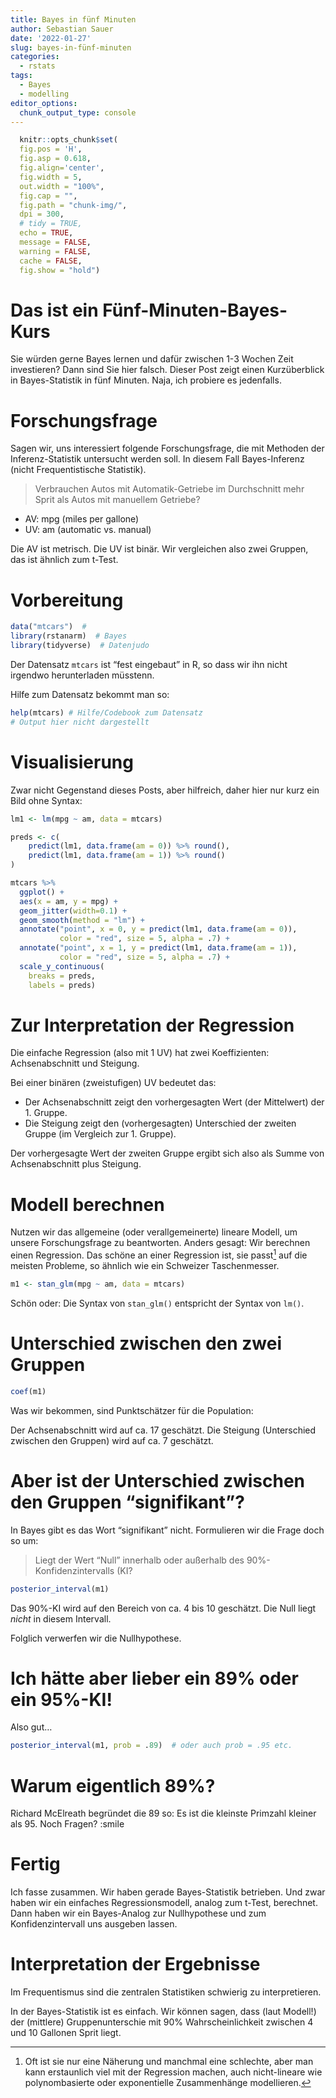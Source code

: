 ```yaml
---
title: Bayes in fünf Minuten
author: Sebastian Sauer
date: '2022-01-27'
slug: bayes-in-fünf-minuten
categories:
  - rstats
tags:
  - Bayes
  - modelling
editor_options: 
  chunk_output_type: console
---
```



```r
  knitr::opts_chunk$set(
  fig.pos = 'H',
  fig.asp = 0.618,
  fig.align='center',
  fig.width = 5,
  out.width = "100%",
  fig.cap = "", 
  fig.path = "chunk-img/",
  dpi = 300,
  # tidy = TRUE,
  echo = TRUE,
  message = FALSE,
  warning = FALSE,
  cache = FALSE,
  fig.show = "hold")
```


# Das ist ein Fünf-Minuten-Bayes-Kurs

Sie würden gerne Bayes lernen und dafür zwischen 1-3 Wochen Zeit investieren?
Dann sind Sie hier falsch.
Dieser Post zeigt einen Kurzüberblick in Bayes-Statistik in fünf Minuten.
Naja, ich probiere es jedenfalls.



# Forschungsfrage

Sagen wir, uns interessiert folgende Forschungsfrage, die mit Methoden der Inferenz-Statistik untersucht werden soll.
In diesem Fall Bayes-Inferenz (nicht Frequentistische Statistik).


>   Verbrauchen Autos mit Automatik-Getriebe im Durchschnitt mehr Sprit als Autos mit manuellem Getriebe?

- AV: mpg (miles per gallone)
- UV: am (automatic vs. manual)


Die AV ist metrisch. Die UV ist binär. Wir vergleichen also zwei Gruppen, 
das ist ähnlich zum t-Test.

# Vorbereitung

```r
data("mtcars")  #
library(rstanarm)  # Bayes
library(tidyverse)  # Datenjudo
```

Der Datensatz `mtcars` ist "fest eingebaut" in R, so dass wir ihn nicht irgendwo herunterladen müsstenn.


Hilfe zum Datensatz bekommt man so:
```r
help(mtcars) # Hilfe/Codebook zum Datensatz 
# Output hier nicht dargestellt
```


# Visualisierung

Zwar nicht Gegenstand dieses Posts,
aber hilfreich, 
daher hier nur kurz ein Bild ohne Syntax:


```r
lm1 <- lm(mpg ~ am, data = mtcars)

preds <- c(
    predict(lm1, data.frame(am = 0)) %>% round(),
    predict(lm1, data.frame(am = 1)) %>% round()
)
```


```r
mtcars %>% 
  ggplot() +
  aes(x = am, y = mpg) +
  geom_jitter(width=0.1) +
  geom_smooth(method = "lm") +
  annotate("point", x = 0, y = predict(lm1, data.frame(am = 0)),
           color = "red", size = 5, alpha = .7) +
  annotate("point", x = 1, y = predict(lm1, data.frame(am = 1)),
           color = "red", size = 5, alpha = .7) +
  scale_y_continuous(
    breaks = preds,
    labels = preds)
```



# Zur Interpretation der Regression

Die einfache Regression (also mit 1 UV) hat zwei Koeffizienten:
Achsenabschnitt und Steigung.

Bei einer binären (zweistufigen) UV bedeutet das:

- Der Achsenabschnitt zeigt den vorhergesagten Wert (der Mittelwert) der 1. Gruppe.
- Die Steigung zeigt den (vorhergesagten) Unterschied der zweiten Gruppe (im Vergleich zur 1. Gruppe).

Der vorhergesagte Wert der zweiten Gruppe ergibt sich also als Summe von Achsenabschnitt plus Steigung.


# Modell berechnen

Nutzen wir das allgemeine (oder verallgemeinerte) lineare Modell,
um unsere Forschungsfrage zu beantworten.
Anders gesagt: Wir berechnen einen Regression.
Das schöne an einer Regression ist,
sie passt^[Oft ist sie nur eine Näherung und manchmal eine schlechte, aber man kann erstaunlich viel mit der Regression machen, auch nicht-lineare wie polynombasierte oder exponentielle Zusammenhänge modellieren.] auf die meisten Probleme,
so ähnlich wie ein Schweizer Taschenmesser.


```r
m1 <- stan_glm(mpg ~ am, data = mtcars)
```

Schön oder: Die Syntax von `stan_glm()` entspricht der Syntax von `lm()`. 


# Unterschied zwischen den zwei Gruppen


```r
coef(m1)
```

Was wir bekommen, 
sind Punktschätzer für die Population:

Der Achsenabschnitt  wird auf ca. 17 geschätzt.
Die Steigung (Unterschied zwischen den Gruppen) wird auf ca. 7 geschätzt.



# Aber ist der Unterschied zwischen den Gruppen "signifikant"?

In Bayes gibt es das Wort "signifikant" nicht.
Formulieren wir die Frage doch so um:

>   Liegt der Wert "Null" innerhalb oder außerhalb des 90%-Konfidenzintervalls (KI?


```r
posterior_interval(m1)
```

Das 90%-KI wird auf den Bereich von ca. 4 bis 10 geschätzt.
Die Null liegt *nicht* in diesem Intervall.

Folglich verwerfen wir die Nullhypothese.


# Ich hätte aber lieber ein 89% oder ein 95%-KI!

Also gut...


```r
posterior_interval(m1, prob = .89)  # oder auch prob = .95 etc.
```


# Warum eigentlich 89%?

Richard McElreath begründet die 89 so: Es ist die kleinste Primzahl kleiner als 95.
Noch Fragen? :smile



# Fertig


Ich fasse zusammen. Wir haben gerade Bayes-Statistik betrieben.
Und zwar haben wir ein einfaches Regressionsmodell, analog zum t-Test, berechnet.
Dann haben wir ein Bayes-Analog zur Nullhypothese und zum Konfidenzintervall uns ausgeben lassen.



# Interpretation der Ergebnisse

Im Frequentismus sind die zentralen Statistiken schwierig zu interpretieren.

In der Bayes-Statistik ist es einfach. 
Wir können sagen, dass (laut Modell!) der (mittlere) Gruppenunterschie mit 90% Wahrscheinlichkeit zwischen 4 und 10 Gallonen Sprit liegt.







